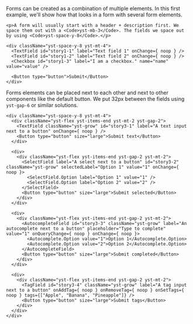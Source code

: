 
<Meta title="3) Patterns/Forms" component={Card} />

<Root>
<Title className="yst-mb-3">Creating forms</Title>

Forms can be created as a combination of multiple elements. In this first example, we'll show how
that looks in a form with several form elements.
</Root>

<Canvas>
  <Story name="Basic form">
    <Title className="yst-mb-3">Basic form</Title>

    <p>A form will usually start with a header + description first. We space them out with a <Code>yst-mb-3</Code>. The fields we space out by using <Code>yst-space-y-8</Code>.</p>

    <div className="yst-space-y-8 yst-mt-4">
      <TextField id="story1-1" label="Text field 1" onChange={ noop } />
      <TextField id="story1-2" label="Text field 2" onChange={ noop } />
      <Checkbox id="story1-3" label="I am a checkbox." name="name" value="value" />

      <Button type="button">Submit</Button>
    </div>
  </Story>
</Canvas>

<Root>
<Title className="yst-mb-3">Aligning elements</Title>

Forms elements can be placed next to each other and next to other components like the default button.
We put 32px between the fields using <Code>yst-gap-6</Code> or similar solutions.
</Root>


<Canvas>
  <Story name="Aligning fields">
    <Title size="2" className="yst-mb-3">Aligning text fields</Title>
    <div className="yst-space-y-8 yst-mt-4">
      <div className="yst-flex yst-gap-6">
        <TextField className="yst-grow" id="story2-1" label="First name" />
        <TextField className="yst-grow" id="story2-2" label="Last name" />
      </div>
      <div className="yst-flex yst-gap-6">
        <TextField className="yst-grow" id="story2-3" label="Street" />
        <TextField id="story2-4" label="Number" />
      </div>
    </div>
  </Story>
</Canvas>

<Canvas>
  <Story name="Aligning with buttons">
    <Title size="2" className="yst-mb-3">Aligning fields with buttons</Title>

    <div className="yst-space-y-8 yst-mt-4">
      <div className="yst-flex yst-items-end yst-mt-2 yst-gap-2">
        <TextField className="yst-grow" id="story3-1" label="A text input next to a button" onChange={ noop } />
        <Button type="button" size="large">Submit text</Button>
      </div>

      <div>
        <div className="yst-flex yst-items-end yst-gap-2 yst-mt-2">
          <SelectField label="A select next to a button" id="story3-2" className="yst-grow" selectedLabel="Option 1" value="1" onChange={ noop }>
            <SelectField.Option label="Option 1" value="1" />
            <SelectField.Option label="Option 2" value="2" />
          </SelectField>
          <Button type="button" size="large">Submit selected</Button>
        </div>
      </div>

      <div>
        <div className="yst-flex yst-items-end yst-gap-2 yst-mt-2">
          <AutocompleteField id="story3-3" className="yst-grow" label="An autocomplete next to a button" placeholder="Type to complete" value="1" onQueryChange={ noop } onChange={ noop }>
            <Autocomplete.Option value="1">Option 1</Autocomplete.Option>
            <Autocomplete.Option value="2">Option 2</Autocomplete.Option>
          </AutocompleteField>
          <Button type="button" size="large">Submit completed</Button>
        </div>
      </div>

      <div>
        <div className="yst-flex yst-items-end yst-gap-2 yst-mt-2">
          <TagField id="story3-4" className="yst-grow" label="A tag input next to a button" onAddTag={ noop } onRemoveTag={ noop } onSetTags={ noop } tags={["Apple", "Banana", "Pineapple"]} />
          <Button type="button" size="large">Submit tags</Button>
        </div>
      </div>
    </div>
  </Story>
</Canvas>
